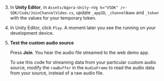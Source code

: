 <PlatformWrapper platform="unity">

3. In **Unity Editor**, in `Assets/Agora-Unity-<Vg k="VSDK" />-SDK/Code/JoinChannelVideo.cs`, update `_appID`, `_channelName` and `_token` with the values for your temporary token.

4. In Unity Editor, click `Play`. A moment later you see the <Vpl k= "CLIENT"/> running on your development device.

5. **Test the custom audio source**

    Press **Join**. You hear the audio file streamed to the web demo app. 

    To use this code for streaming data from your particular custom audio source, modify the `rawBuffer` in the `AudioFrame` to read the audio data from your source, instead of a raw audio file.

</PlatformWrapper>

